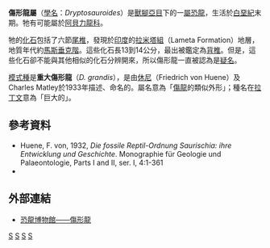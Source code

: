 {{Automatic Taxobox
| taxon = Dryptosauroides
| status = fossil
| fossil_range = [[白垩纪|白垩纪]]晚期,{{fossilrange|66|earliest=70.6}}
| image = Dryptosauroides grandis.jpg
| image_caption = 椎骨
| authority = [[休尼|Huene]] & Matley, 1933
| type_species = '''重大傷形龍<br>''Dryptosauroides grandis'''''
| type_species_authority = Huene & Matley, 1933 
}}

'''傷形龍屬'''（[[學名|學名]]：''Dryptosauroides''）是[[獸腳亞目|獸腳亞目]]下的一[[屬|屬]][[恐龍|恐龍]]，生活於[[白堊紀|白堊紀]]末期。牠有可能屬於[[阿貝力龍科|阿貝力龍科]]。

牠的[[化石|化石]]包括了六節[[尾椎|尾椎]]，發現於[[印度|印度]]的[[拉米塔組|拉米塔組]]（Lameta Formation）地層，地質年代約[[馬斯垂克階|馬斯垂克階]]。這些化石長13到14公分，最出被鑑定為[[背椎|背椎]]。但是，這些化石卻不能與其他相似的化石分辨開來，所以傷形龍一直被認為是[[疑名|疑名]]。

[[模式種|模式種]]是'''重大傷形龍'''（''D. grandis''），是由[[休尼|休尼]]（Friedrich von Huene）及Charles Matley於1933年描述、命名的。屬名意為「[[傷龍|傷龍]]的類似外形」；種名在[[拉丁文|拉丁文]]意為「巨大的」。

==參考資料==
* Huene, F. von, 1932, ''Die fossile Reptil-Ordnung Saurischia: ihre Entwicklung und Geschichte''. Monographie für Geologie und Palaeontologie, Parts I and II, ser. I, 4:1-361
* <span style="font-size:smaller;">{{Cite journal|author=Huene, F. von, and Matley, C. A|year=1933|title=The Cretaceous Saurischia and Ornithischia of the central provinces of India|journal=Memoirs of the Geological Survey of India|volume=21|pages=1-74}}</span>

==外部連結==
* [https://web.archive.org/web/20090626145744/http://www.thescelosaurus.com/abelisauridae.htm 恐龍博物館——傷形龍]
{{獸腳亞目|B.}}
{{Taxonbar|from=Q135276}}

[[Category:阿貝力龍科|S]]
[[Category:印度與馬達加斯加恐龍|S]]
[[Category:上白堊紀恐龍|S]]
[[Category:可疑的恐龍|S]]


{{dinosaur-stub}}